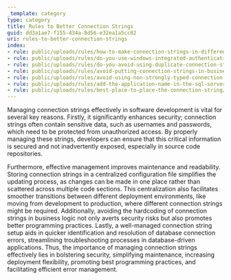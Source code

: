 ```yaml
---
_template: category
type: category
title: Rules to Better Connection Strings
guid: dd3a1ae7-f155-434a-8d56-e32ea1a5cc82
uri: rules-to-better-connection-strings
index:
- rule: public/uploads/rules/how-to-make-connection-strings-in-different-environment/rule.mdx
- rule: public/uploads/rules/do-you-use-windows-integrated-authentication-connection-string-in-web-config/rule.mdx
- rule: public/uploads/rules/do-you-avoid-using-duplicate-connection-string-in-web-config/rule.mdx
- rule: public/uploads/rules/avoid-putting-connection-strings-in-business-module/rule.mdx
- rule: public/uploads/rules/avoid-using-non-strongly-typed-connection-strings/rule.mdx
- rule: public/uploads/rules/add-the-application-name-in-the-sql-server-connection-string/rule.mdx
- rule: public/uploads/rules/best-place-to-place-the-connection-string/rule.mdx
---
```


Managing connection strings effectively in software development is vital for several key reasons. Firstly, it significantly enhances security; connection strings often contain sensitive data, such as usernames and passwords, which need to be protected from unauthorized access. By properly managing these strings, developers can ensure that this critical information is secured and not inadvertently exposed, especially in source code repositories.

Furthermore, effective management improves maintenance and readability. Storing connection strings in a centralized configuration file simplifies the updating process, as changes can be made in one place rather than scattered across multiple code sections. This centralization also facilitates smoother transitions between different deployment environments, like moving from development to production, where different connection strings might be required. Additionally, avoiding the hardcoding of connection strings in business logic not only averts security risks but also promotes better programming practices. Lastly, a well-managed connection string setup aids in quicker identification and resolution of database connection errors, streamlining troubleshooting processes in database-driven applications. Thus, the importance of managing connection strings effectively lies in bolstering security, simplifying maintenance, increasing deployment flexibility, promoting best programming practices, and facilitating efficient error management.
